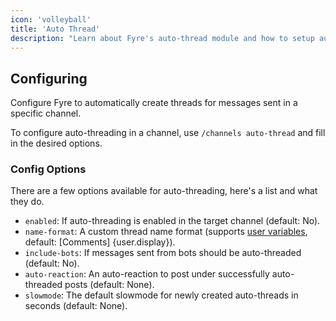 ```yaml
---
icon: 'volleyball'
title: 'Auto Thread'
description: "Learn about Fyre's auto-thread module and how to setup auto-threading."
---
```


## Configuring
Configure Fyre to automatically create threads for messages sent in a specific channel.

To configure auto-threading in a channel, use `/channels auto-thread` and fill in the desired options.

### Config Options
There are a few options available for auto-threading, here's a list and what they do.

- `enabled`: If auto-threading is enabled in the target channel (default: No).
- `name-format`: A custom thread name format (supports [user variables](/misc/variables#user-variables), default: [Comments] \{user.display\}).
- `include-bots`: If messages sent from bots should be auto-threaded (default: No).
- `auto-reaction`: An auto-reaction to post under successfully auto-threaded posts (default: None).
- `slowmode`: The default slowmode for newly created auto-threads in seconds (default: None).
